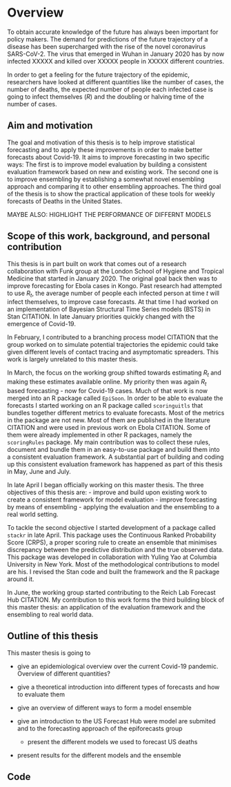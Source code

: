 # Overview

To obtain accurate knowledge of the future has always been important for policy makers. The demand for predictions of the future trajectory of a disease has been supercharged with the rise of the novel coronavirus SARS-CoV-2. The virus that emerged in Wuhan in January 2020 has by now infected XXXXX and killed over XXXXX people in XXXXX different countries. 

In order to get a feeling for the future trajectory of the epidemic, researchers have looked at different quantities like the number of cases, the number of deaths, the expected number of people each infected case is going to infect themselves ($R$) and the doubling or halving time of the number of cases. 

## Aim and motivation

The goal and motivation of this thesis is to help improve statistical forecasting and to apply these improvements in order to make better forecasts about Covid-19. It aims to improve forecasting in two specific ways: The first is to improve model evaluation by building a consistent evaluation framework based on new and existing work. The second one is to improve ensembling by establishing a somewhat novel ensembling approach and comparing it to other ensembling approaches. The third goal of the thesis is to show the practical application of these tools for weekly forecasts of Deaths in the United States. 

MAYBE ALSO: HIGHLIGHT THE PERFORMANCE OF DIFFERNT MODELS

## Scope of this work, background, and personal contribution

This thesis is in part built on work that comes out of a research collaboration with Funk group at the London School of Hygiene and Tropical Medicine that started in January 2020. The original goal back then was to improve forecasting for Ebola cases in Kongo. Past research had attempted to use $R_t$, the average number of people each infected person at time $t$ will infect themselves, to improve case forecasts. At that time I had worked on an implementation of Bayesian Structural Time Series models (BSTS) in Stan CITATION. In late January priorities quickly changed with the emergence of Covid-19. 

In February, I contributed to a branching process model CITATION that the group worked on to simulate potential trajectories the epidemic could take given different levels of contact tracing and asymptomatic spreaders. This work is largely unrelated to this master thesis. 

In March, the focus on the working group shifted towards estimating $R_t$ and making these estimates available online. My priority then was again $R_t$ based forecasting - now for Covid-19 cases. Much of that work is now merged into an R package called `EpiSoon`. In order to be able to evaluate the forecasts I started working on an R package called `scoringuitls` that bundles together different metrics to evaluate forecasts. Most of the metrics in the package are not new. Most of them are published in the literature CITATION and were used in previous work on Ebola CITATION. Some of them were already implemented in other R packages, namely the `scoringRules` package. My main contribution was to collect these rules, document and bundle them in an easy-to-use package and build them into a consistent evaluation framework. A substantial part of building and coding up this consistent evaluation framework has happened as part of this thesis in May, June and July. 

In late April I began officially working on this master thesis. The three objectives of this thesis are: 
- improve and build upon existing work to create a consistent framework for model evaluation
- improve forecasting by means of ensembling
- applying the evaluation and the ensembling to a real world setting. 

To tackle the second objective I started development of a package called `stackr` in late April. This package uses the Continuous Ranked Probability Score (CRPS), a proper scoring rule to create an ensemble that minimises discrepancy between the predictive distribution and the true observed data. This package was developed in collaboration with Yuling Yao at Columbia University in New York. Most of the methodological contributions to model are his. I revised the Stan code and built the framework and the R package around it. 

In June, the working group started contributing to the Reich Lab Forecast Hub CITATION. My contribution to this work forms the third building block of this master thesis: an application of the evaluation framework and the ensembling to real world data. 


## Outline of this thesis

This master thesis is going to 

- give an epidemiological overview over the current Covid-19 pandemic. Overview of different quantities? 

- give a theoretical introduction into different types of forecasts and how to evaluate them

- give an overview of different ways to form a model ensemble

- give an introduction to the US Forecast Hub were model are submited and to the forecasting approach of the epiforecasts group
    - present the different models we used to forecast US deaths

- present results for the different models and the ensemble


## Code




